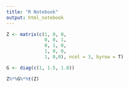 ```yaml
---
title: "R Notebook"
output: html_notebook
---
```


```r
Z <- matrix(c(1, 0, 0,
              0, 0, 1,
              0, 1, 0,
              1, 0, 0, 
              1, 0,0), ncol = 3, byrow = T)

G <- diag(c(1, 1.5, 1.8))

Z%*%G%*%t(Z)
```

